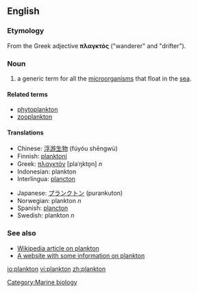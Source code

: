 ==English==

===Etymology===
From the Greek adjective '''πλαγκτός''' ("wanderer" and "drifter").

===Noun===
{{en-noun|-}}

#a generic term for all the [[microorganism]]s that float in the [[sea]].

====Related terms====
*[[phytoplankton]]
*[[zooplankton]]

====Translations====
{{top}}
*Chinese: [[浮游生物]] (fúyóu shēngwù) 
*Finnish: [[planktoni]]
*Greek: [[πλαγκτόν]] [plaˈŋkto̞n] ''n''
*Indonesian: plankton
*Interlingua: [[plancton]]
{{mid}}
*Japanese: [[プランクトン]] (purankuton)
*Norwegian: plankton ''n''
*Spanish: [[plancton]]
*Swedish: plankton ''n''
{{bottom}}

===See also===
*[[w:plankton|Wikipedia article on plankton]]
*[http://mywebpages.comcast.net/kils/ocean/index.htm A website with some information on plankton]

[[Category:Marine biology]]
[[io:plankton]]
[[vi:plankton]]
[[zh:plankton]]
